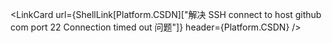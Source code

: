 
<LinkCard
  url={ShellLink[Platform.CSDN]["解决 SSH connect to host github com port 22 Connection timed out 问题"]}
  header={Platform.CSDN}
/>
